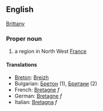 ==English==
[[Brittany]]

===Proper noun===

# a region in North West [[France]]

====Translations====
*[[Breton]]: [[Breizh]]
*Bulgarian: [[Бретон]] (1), [[Британи]] (2)
*French: [[Bretagne]] ''f''
*German: [[Bretagne]] ''f''
*Italian: [[Bretagna]] ''f''